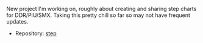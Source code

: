 New project I'm working on, roughly about creating and sharing step charts for
DDR/PIU/SMX. Taking this pretty chill so far so may not have frequent updates.

- Repository: [step](https://github.com/maxrchung/step)
